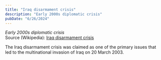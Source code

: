 ```yaml
---
title: "Iraq disarmament crisis"
description: "Early 2000s diplomatic crisis"
pubDate: "6/26/2024"
---
```


*Early 2000s diplomatic crisis*  
Source (Wikipedia): [Iraq disarmament crisis][1]

The Iraq disarmament crisis was claimed as one of the primary issues that led to the multinational invasion of Iraq on 20 March 2003.

[1]: https://en.wikipedia.org/wiki/Iraq_disarmament_crisis
